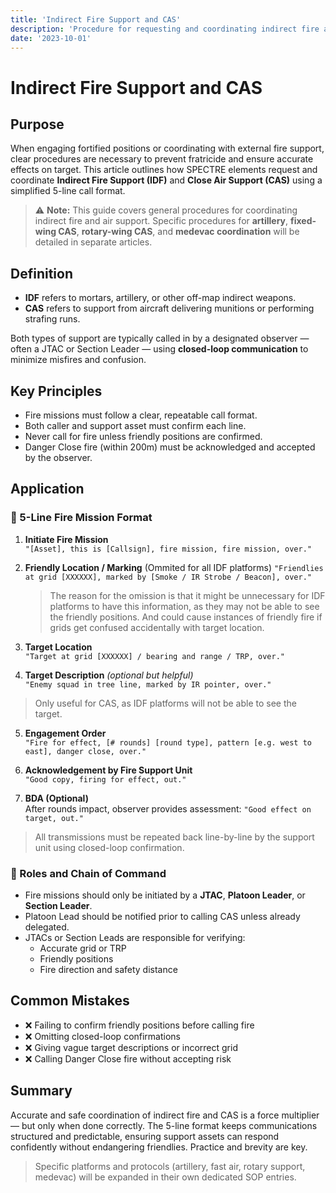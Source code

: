 ```yaml
---
title: 'Indirect Fire Support and CAS'
description: 'Procedure for requesting and coordinating indirect fire and close air support using a standardized call format.'
date: '2023-10-01'
---
```


# Indirect Fire Support and CAS

## Purpose

When engaging fortified positions or coordinating with external fire support, clear procedures are necessary to prevent fratricide and ensure accurate effects on target. This article outlines how SPECTRE elements request and coordinate **Indirect Fire Support (IDF)** and **Close Air Support (CAS)** using a simplified 5-line call format.

> ⚠️ **Note:** This guide covers general procedures for coordinating indirect fire and air support. Specific procedures for **artillery**, **fixed-wing CAS**, **rotary-wing CAS**, and **medevac coordination** will be detailed in separate articles.

## Definition

- **IDF** refers to mortars, artillery, or other off-map indirect weapons.
- **CAS** refers to support from aircraft delivering munitions or performing strafing runs.

Both types of support are typically called in by a designated observer — often a JTAC or Section Leader — using **closed-loop communication** to minimize misfires and confusion.

## Key Principles

- Fire missions must follow a clear, repeatable call format.
- Both caller and support asset must confirm each line.
- Never call for fire unless friendly positions are confirmed.
- Danger Close fire (within 200m) must be acknowledged and accepted by the observer.

## Application

### 🔹 5-Line Fire Mission Format

1. **Initiate Fire Mission**  
   `"[Asset], this is [Callsign], fire mission, fire mission, over."`

2. **Friendly Location / Marking** (Ommited for all IDF platforms)
   `"Friendlies at grid [XXXXXX], marked by [Smoke / IR Strobe / Beacon], over."`

   > The reason for the omission is that it might be unnecessary for IDF platforms to have this information, as they may not be able to see the friendly positions. And could cause instances of friendly fire if grids get confused accidentally with target location.

3. **Target Location**  
   `"Target at grid [XXXXXX] / bearing and range / TRP, over."`

4. **Target Description** _(optional but helpful)_  
   `"Enemy squad in tree line, marked by IR pointer, over."`

> Only useful for CAS, as IDF platforms will not be able to see the target.

5. **Engagement Order**  
   `"Fire for effect, [# rounds] [round type], pattern [e.g. west to east], danger close, over."`

6. **Acknowledgement by Fire Support Unit**  
   `"Good copy, firing for effect, out."`

7. **BDA (Optional)**  
   After rounds impact, observer provides assessment:
   `"Good effect on target, out."`

> All transmissions must be repeated back line-by-line by the support unit using closed-loop confirmation.

### 🔹 Roles and Chain of Command

- Fire missions should only be initiated by a **JTAC**, **Platoon Leader**, or **Section Leader**.
- Platoon Lead should be notified prior to calling CAS unless already delegated.
- JTACs or Section Leads are responsible for verifying:
  - Accurate grid or TRP
  - Friendly positions
  - Fire direction and safety distance

## Common Mistakes

- ❌ Failing to confirm friendly positions before calling fire
- ❌ Omitting closed-loop confirmations
- ❌ Giving vague target descriptions or incorrect grid
- ❌ Calling Danger Close fire without accepting risk

## Summary

Accurate and safe coordination of indirect fire and CAS is a force multiplier — but only when done correctly. The 5-line format keeps communications structured and predictable, ensuring support assets can respond confidently without endangering friendlies. Practice and brevity are key.

> Specific platforms and protocols (artillery, fast air, rotary support, medevac) will be expanded in their own dedicated SOP entries.
